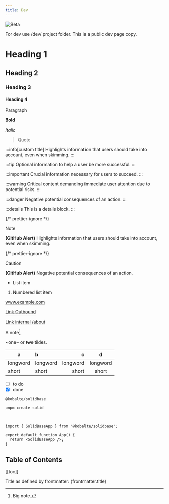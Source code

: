 ```yaml
---
title: Dev
---
```


![Beta](../../assets/beta.png)

For dev use /dev/ project folder. This is a public dev page copy.

# Heading 1

## Heading 2

### Heading 3

#### Heading 4

Paragraph

**Bold**

_Italic_

> Quote

:::info[custom title]
Highlights information that users should take into account, even when skimming.
:::

:::tip
Optional information to help a user be more successful.
:::

:::important
Crucial information necessary for users to succeed.
:::

:::warning
Critical content demanding immediate user attention due to potential risks.
:::

:::danger
Negative potential consequences of an action.
:::

:::details
This is a details block.
:::

{/* prettier-ignore */}
> [!NOTE]
> **(GitHub Alert)** Highlights information that users should take into account, even when skimming.

{/* prettier-ignore */}
> [!CAUTION]
> **(GitHub Alert)** Negative potential consequences of an action.

- List item

1. Numbered list item

www.example.com

[Link Outbound](https://www.example.com)

[Link internal /about](/about)

A note[^1]

[^1]: Big note.

~one~ or ~~two~~ tildes.

| a        | b        |        c |    d     |
| -------- | :------- | -------: | :------: |
| longword | longword | longword | longword |
| short    | short    |    short |  short   |

- [ ] to do
- [x] done

`@kobalte/solidbase`

```
pnpm create solid
```

<br />

```tsx
import { SolidBaseApp } from "@kobalte/solidbase";

export default function App() {
  return <SolidBaseApp />;
}
```

## Table of Contents

[[toc]]

Title as defined by frontmatter: {frontmatter.title}

